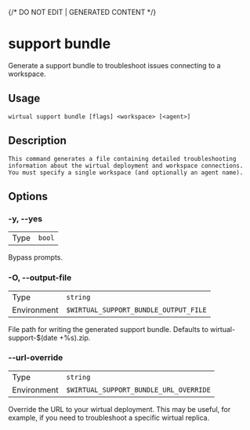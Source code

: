 {/* DO NOT EDIT | GENERATED CONTENT */}

# support bundle

Generate a support bundle to troubleshoot issues connecting to a workspace.

## Usage

```console
wirtual support bundle [flags] <workspace> [<agent>]
```

## Description

```console
This command generates a file containing detailed troubleshooting information about the wirtual deployment and workspace connections. You must specify a single workspace (and optionally an agent name).
```

## Options

### -y, --yes

|      |                   |
| ---- | ----------------- |
| Type | <code>bool</code> |

Bypass prompts.

### -O, --output-file

|             |                                                |
| ----------- | ---------------------------------------------- |
| Type        | <code>string</code>                            |
| Environment | <code>$WIRTUAL_SUPPORT_BUNDLE_OUTPUT_FILE</code> |

File path for writing the generated support bundle. Defaults to wirtual-support-$(date +%s).zip.

### --url-override

|             |                                                 |
| ----------- | ----------------------------------------------- |
| Type        | <code>string</code>                             |
| Environment | <code>$WIRTUAL_SUPPORT_BUNDLE_URL_OVERRIDE</code> |

Override the URL to your wirtual deployment. This may be useful, for example, if you need to troubleshoot a specific wirtual replica.
